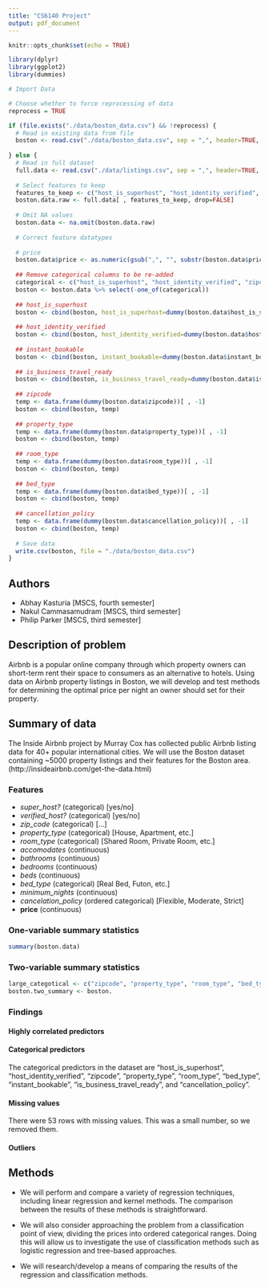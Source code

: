 ```yaml
---
title: "CS6140 Project"
output: pdf_document
---
```


```r
knitr::opts_chunk$set(echo = TRUE)

library(dplyr)
library(ggplot2)
library(dummies)
```

```r
# Import Data

# Choose whether to force reprocessing of data
reprocess = TRUE

if (file.exists("./data/boston_data.csv") && !reprocess) {
  # Read in existing data from file
  boston <- read.csv("./data/boston_data.csv", sep = ",", header=TRUE, na.strings=c("", " ", "NA"))
  
} else {
  # Read in full dataset
  full.data <- read.csv("./data/listings.csv", sep = ",", header=TRUE, na.strings=c("", " ", "NA"))
  
  # Select features to keep
  features_to_keep <- c("host_is_superhost", "host_identity_verified", "zipcode", "property_type", "room_type", "accommodates", "bathrooms", "bedrooms", "beds", "bed_type", "price", "guests_included", "minimum_nights", "number_of_reviews", "instant_bookable", "is_business_travel_ready", "cancellation_policy")
  boston.data.raw <- full.data[ , features_to_keep, drop=FALSE]
  
  # Omit NA values
  boston.data <- na.omit(boston.data.raw)
  
  # Correct feature datatypes
  
  # price
  boston.data$price <- as.numeric(gsub(",", "", substr(boston.data$price, 2, length(boston.data$price) - 1)))
  
  ## Remove categorical columns to be re-added
  categorical <- c("host_is_superhost", "host_identity_verified", "zipcode", "property_type", "room_type", "bed_type", "instant_bookable", "is_business_travel_ready", "cancellation_policy")
  boston <- boston.data %>% select(-one_of(categorical))
  
  ## host_is_superhost
  boston <- cbind(boston, host_is_superhost=dummy(boston.data$host_is_superhost, sep="_")[ , -1])
  
  ## host_identity_verified
  boston <- cbind(boston, host_identity_verified=dummy(boston.data$host_identity_verified, sep="_")[ , -1])
  
  ## instant_bookable
  boston <- cbind(boston, instant_bookable=dummy(boston.data$instant_bookable, sep="_")[ , -1])
  
  ## is_business_travel_ready
  boston <- cbind(boston, is_business_travel_ready=dummy(boston.data$is_business_travel_ready, sep="_")[ , -1])
  
  ## zipcode
  temp <- data.frame(dummy(boston.data$zipcode))[ , -1]
  boston <- cbind(boston, temp)
  
  ## property_type
  temp <- data.frame(dummy(boston.data$property_type))[ , -1]
  boston <- cbind(boston, temp)
  
  ## room_type
  temp <- data.frame(dummy(boston.data$room_type))[ , -1]
  boston <- cbind(boston, temp)
  
  ## bed_type
  temp <- data.frame(dummy(boston.data$bed_type))[ , -1]
  boston <- cbind(boston, temp)
  
  ## cancellation_policy
  temp <- data.frame(dummy(boston.data$cancellation_policy))[ , -1]
  boston <- cbind(boston, temp)
  
  # Save data
  write.csv(boston, file = "./data/boston_data.csv")
}
```


## Authors
- Abhay Kasturia [MSCS, fourth semester]
- Nakul Cammasamudram [MSCS, third semester]
- Philip Parker [MSCS, third semester]


## Description of problem

Airbnb is a popular online company through which property owners can short-term rent their space to consumers as an alternative to hotels. Using data on Airbnb property listings in Boston, we will develop and test methods for determining the optimal price per night an owner should set for their property.

## Summary of data

The Inside Airbnb project by Murray Cox has collected public Airbnb listing data for 40+ popular international cities. We will use the Boston dataset containing ~5000 property listings and their features for the Boston area. (http://insideairbnb.com/get-the-data.html)

### Features
- *super_host?* (categorical) [yes/no]
- *verified_host?* (categorical) [yes/no]
- *zip_code* (categorical) [...]
- *property_type* (categorical) [House, Apartment, etc.]
- *room_type* (categorical) [Shared Room, Private Room, etc.]
- *accomodates* (continuous)
- *bathrooms* (continuous)
- *bedrooms* (continuous)
- *beds* (continuous)
- *bed_type* (categorical) [Real Bed, Futon, etc.]
- *minimum_nights* (continuous)
- *cancelation_policy* (ordered categorical) [Flexible, Moderate, Strict]
- **price** (continuous) 


### One-variable summary statistics
```r
summary(boston.data)
```


### Two-variable summary statistics
```r
large_categotical <- c("zipcode", "property_type", "room_type", "bed_type", "cancellation_policy")
boston.two_summary <- boston.


```

### Findings
#### Highly correlated predictors

#### Categorical predictors
The categorical predictors in the dataset are "host_is_superhost", "host_identity_verified", "zipcode", "property_type", "room_type", "bed_type", "instant_bookable", "is_business_travel_ready", and "cancellation_policy".


#### Missing values

There were 53 rows with missing values. This was a small number, so we removed them.



#### Outliers
 

## Methods
- We will perform and compare a variety of regression techniques, including linear regression and kernel methods. The comparison between the results of these methods is straightforward.

- We will also consider approaching the problem from a classification point of view, dividing the prices into ordered categorical ranges. Doing this will allow us to investigate the use of classification methods such as logistic regression and tree-based approaches.

- We will research/develop a means of comparing the results of the regression and classification methods.




